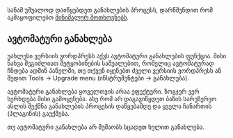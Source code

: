 {{Languages|
{{en|Updating_WordPress}}
{{es|Actualizar_WordPress}}
{{fr|Mettre_a_Jour_WordPress}}
{{fi|WordPressin päivittäminen}}
{{he|שדרוג וורדפרס}}
{{it|Aggiornare_WordPress}}
{{ja|WordPress のアップグレード}}
{{ka|ვორდპრესის განახლება}}
{{nl|WordPress updaten}}
{{pt-br|Atualizando o WordPress}}
{{ru|Обновление WordPress}}
{{sk|Aktualizácia WordPress}}
{{th|Updating_WordPress}}
{{zh-cn|升级 WordPress}}
{{zh-tw|升級WordPress}}
}}

სანამ უშუალოდ დაიწყებდეთ განახლების პროცესს, დარწმუნდით რომ აკმაყოფილებთ [http://wordpress.org/about/requirements/ მინიმალურ მოთხოვნებს].

== ავტომატური განახლება ==

უახლესი ვერსიის ვორდპრესს აქვს ავტომატური განახლების ფუნქცია. მისი ნახვა შეგიძლიათ შეტყობინების საშუალებით, რომელიც ავტომატურად ჩნდება ადმინ პანელში, თუ თქვენ იყენებთ ძველი ვერსიის ვორდპრესს ან შედით Tools -> Upgrade menu (ინსტრუმენტები -> განახლება).

ავტომატური განახლება ყოველთვის არაა ეფექტური. ზოგჯერ ვერ ხერხდება მისი გამოყენება. ასე რომ არ დაგავიწყდეთ ბაზის სარეზერვო ასლის შექმნა განახლების პროცესის დაწყებამდე და ყველა ჩანართის (პლაგინის) გაუქმება.

თუ ავტომატური განახლება არ მუშაობს სცადეთ ხელით განახლება.
